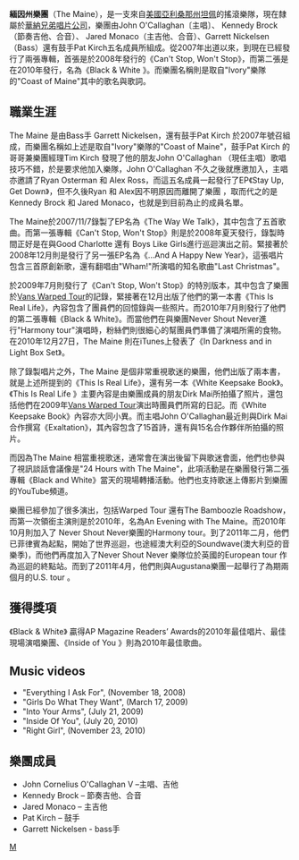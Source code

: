 '''緬因州樂團'''（The Maine），是一支來自[[美國|美國]][[亞利桑那州|亞利桑那州]][[坦佩_(亞利桑那州)|坦佩]]的搖滾樂隊，現在隸屬於[[華納兄弟唱片公司|華納兄弟唱片公司]]，樂團由John O'Callaghan〔主唱〕、 Kennedy Brock（節奏吉他、合音）、 Jared Monaco（主吉他、合音）、Garrett Nickelsen（Bass）還有鼓手Pat Kirch五名成員所組成。從2007年出道以來，到現在已經發行了兩張專輯，首張是於2008年發行的《Can't Stop, Won't Stop》，而第二張是在2010年發行，名為《Black & White 》。而樂團名稱則是取自"Ivory"樂隊的"Coast of Maine"其中的歌名與歌詞。

== 職業生涯 ==
The Maine 是由Bass手 Garrett Nickelsen，還有鼓手Pat Kirch 於2007年號召組成，而樂團名稱如上述是取自"Ivory"樂隊的"Coast of Maine"，鼓手Pat Kirch 的哥哥兼樂團經理Tim Kirch 發現了他的朋友John O'Callaghan （現任主唱）歌唱技巧不錯，於是要求他加入樂隊，John O'Callaghan 不久之後就應邀加入，主唱亦邀請了Ryan Osterman 和 Alex Ross，而這五名成員一起發行了EP《Stay Up, Get Down》，但不久後Ryan 和 Alex因不明原因而離開了樂團 ，取而代之的是Kennedy Brock 和 Jared Monaco，也就是到目前為止的成員名單。

The Maine於2007/11/7錄製了EP名為《The Way We Talk》，其中包含了五首歌曲。而第一張專輯《Can't Stop, Won't Stop》則是於2008年夏天發行，錄製時間正好是在與Good Charlotte 還有 Boys Like Girls進行巡迴演出之前。緊接著於2008年12月則是發行了另一張EP名為《...And A Happy New Year》，這張唱片包含三首原創新歌，還有翻唱由"Wham!"所演唱的知名歌曲"Last Christmas"。

於2009年7月則發行了《Can't Stop, Won't Stop》的特別版本，其中包含了樂團於[[Vans_Warped_Tour|Vans Warped Tour]]的記錄，緊接著在12月出版了他們的第一本書《This Is Real Life》，內容包含了團員們的回憶錄與一些照片。而2010年7月則發行了他們的第二張專輯《Black & White》。而當他們在與樂團Never Shout Never進行"Harmony tour"演唱時，粉絲們則很細心的幫團員們準備了演唱所需的食物。在2010年12月27日，The Maine 則在iTunes上發表了《In Darkness and in Light Box Set》。

除了錄製唱片之外，The Maine 是個非常重視歌迷的樂團，他們出版了兩本書，就是上述所提到的《This Is Real Life》，還有另一本《White Keepsake Book》。《This Is Real Life 》主要內容是由樂團成員的朋友Dirk Mai所拍攝了照片，還包括他們在2009年[[Vans_Warped_Tour|Vans Warped Tour]]演出時團員們所寫的日記。而《White Keepsake Book》內容亦大同小異。而主唱John O'Callaghan最近則與Dirk Mai合作撰寫《Exaltation》，其內容包含了15首詩，還有與15名合作夥伴所拍攝的照片。

而因為The Maine 相當重視歌迷，通常會在演出後留下與歌迷會面，他們也參與了視訊談話會議像是"24 Hours with The Maine"，此項活動是在樂團發行第二張專輯《Black and White》當天的現場轉播活動。他們也支持歌迷上傳影片到樂團的YouTube頻道。

樂團已經參加了很多演出，包括Warped Tour 還有The Bamboozle Roadshow，而第一次領銜主演則是於2010年，名為An Evening with The Maine。而2010年10月則加入了 Never Shout Never樂團的Harmony tour。到了2011年二月，他們已菲律賓為起點，開始了世界巡迴，也途經澳大利亞的Soundwave(澳大利亞的音樂季)，而他們再度加入了Never Shout Never 樂隊位於英國的European tour 作為巡迴的終點站。而到了2011年4月，他們則與Augustana樂團一起舉行了為期兩個月的U.S. tour 。

== 獲得獎項 ==
《Black & White》 贏得AP Magazine Readers’ Awards的2010年最佳唱片、最佳現場演唱樂團、《Inside of You 》則為2010年最佳歌曲。

== Music videos ==
*"Everything I Ask For", (November 18, 2008)
*"Girls Do What They Want", (March 17, 2009)
*"Into Your Arms", (July 21, 2009)
*"Inside Of You", (July 20, 2010)
*"Right Girl", (November 23, 2010)

== 樂團成員 ==
*John Cornelius O'Callaghan V –主唱、吉他
*Kennedy Brock – 節奏吉他、合音
*Jared Monaco – 主吉他
*Pat Kirch – 鼓手
*Garrett Nickelsen - bass手

{{DEFAULTSORT:Maine, The}}

[[Category:美国摇滚乐团|M]]
